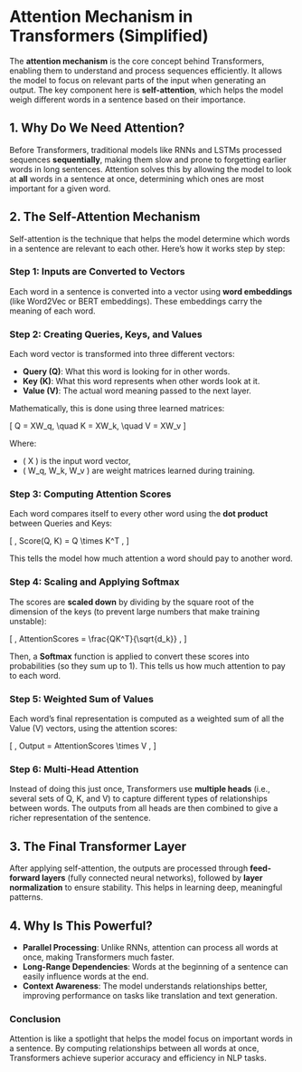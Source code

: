 # Attention Mechanism in Transformers (Simplified)

The **attention mechanism** is the core concept behind Transformers, enabling them to understand and process sequences efficiently.
It allows the model to focus on relevant parts of the input when generating an output. The key component here is **self-attention**, which helps the model weigh different words in a sentence based on their importance.

## 1. Why Do We Need Attention?
Before Transformers, traditional models like RNNs and LSTMs processed sequences **sequentially**, making them slow and prone to forgetting
earlier words in long sentences. Attention solves this by allowing the model to look at **all** words in a sentence at once, determining which
ones are most important for a given word.

## 2. The Self-Attention Mechanism
Self-attention is the technique that helps the model determine which words in a sentence are relevant to each other. Here’s how it works step by step:

### Step 1: Inputs are Converted to Vectors
Each word in a sentence is converted into a vector using **word embeddings** (like Word2Vec or BERT embeddings). These embeddings carry
the meaning of each word.

### Step 2: Creating Queries, Keys, and Values
Each word vector is transformed into three different vectors:
- **Query (Q)**: What this word is looking for in other words.
- **Key (K)**: What this word represents when other words look at it.
- **Value (V)**: The actual word meaning passed to the next layer.

Mathematically, this is done using three learned matrices:

\[ Q = XW_q, \quad K = XW_k, \quad V = XW_v \]

Where:
- \( X \) is the input word vector,
- \( W_q, W_k, W_v \) are weight matrices learned during training.

### Step 3: Computing Attention Scores
Each word compares itself to every other word using the **dot product** between Queries and Keys:

\[ \, Score(Q, K) = Q \times K^T \, \]

This tells the model how much attention a word should pay to another word.

### Step 4: Scaling and Applying Softmax
The scores are **scaled down** by dividing by the square root of the dimension of the keys (to prevent large numbers that make training unstable):

\[ \, AttentionScores = \frac{QK^T}{\sqrt{d_k}} \, \]

Then, a **Softmax** function is applied to convert these scores into probabilities (so they sum up to 1). This tells us how much attention to pay to each word.

### Step 5: Weighted Sum of Values
Each word’s final representation is computed as a weighted sum of all the Value (V) vectors, using the attention scores:

\[ \, Output = AttentionScores \times V \, \]

### Step 6: Multi-Head Attention
Instead of doing this just once, Transformers use **multiple heads** (i.e., several sets of Q, K, and V) to capture different types of relationships between words. The outputs from all heads are then combined to give a richer representation of the sentence.

## 3. The Final Transformer Layer
After applying self-attention, the outputs are processed through **feed-forward layers** (fully connected neural networks), followed by **layer normalization** to ensure stability. This helps in learning deep, meaningful patterns.

## 4. Why Is This Powerful?
- **Parallel Processing**: Unlike RNNs, attention can process all words at once, making Transformers much faster.
- **Long-Range Dependencies**: Words at the beginning of a sentence can easily influence words at the end.
- **Context Awareness**: The model understands relationships better, improving performance on tasks like translation and text generation.

### Conclusion
Attention is like a spotlight that helps the model focus on important words in a sentence. By computing relationships between all words at once, Transformers achieve superior accuracy and efficiency in NLP tasks.

